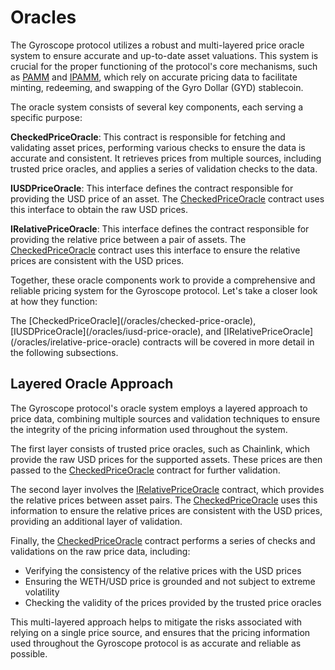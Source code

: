 
# Oracles

The Gyroscope protocol utilizes a robust and multi-layered price oracle system to ensure accurate and up-to-date asset valuations. This system is crucial for the proper functioning of the protocol's core mechanisms, such as [PAMM](/core-contracts/pamm) and [IPAMM](/core-contracts/ipamm), which rely on accurate pricing data to facilitate minting, redeeming, and swapping of the Gyro Dollar (GYD) stablecoin.

The oracle system consists of several key components, each serving a specific purpose:

**CheckedPriceOracle**: This contract is responsible for fetching and validating asset prices, performing various checks to ensure the data is accurate and consistent. It retrieves prices from multiple sources, including trusted price oracles, and applies a series of validation checks to the data.

**IUSDPriceOracle**: This interface defines the contract responsible for providing the USD price of an asset. The [CheckedPriceOracle](/oracles/checked-price-oracle) contract uses this interface to obtain the raw USD prices.

**IRelativePriceOracle**: This interface defines the contract responsible for providing the relative price between a pair of assets. The [CheckedPriceOracle](/oracles/checked-price-oracle) contract uses this interface to ensure the relative prices are consistent with the USD prices.

Together, these oracle components work to provide a comprehensive and reliable pricing system for the Gyroscope protocol. Let's take a closer look at how they function:

<Callout type="info">
The [CheckedPriceOracle](/oracles/checked-price-oracle), [IUSDPriceOracle](/oracles/iusd-price-oracle), and [IRelativePriceOracle](/oracles/irelative-price-oracle) contracts will be covered in more detail in the following subsections.
</Callout>

## Layered Oracle Approach

The Gyroscope protocol's oracle system employs a layered approach to price data, combining multiple sources and validation techniques to ensure the integrity of the pricing information used throughout the system.

The first layer consists of trusted price oracles, such as Chainlink, which provide the raw USD prices for the supported assets. These prices are then passed to the [CheckedPriceOracle](/oracles/checked-price-oracle) contract for further validation.

The second layer involves the [IRelativePriceOracle](/oracles/irelative-price-oracle) contract, which provides the relative prices between asset pairs. The [CheckedPriceOracle](/oracles/checked-price-oracle) uses this information to ensure the relative prices are consistent with the USD prices, providing an additional layer of validation.

Finally, the [CheckedPriceOracle](/oracles/checked-price-oracle) contract performs a series of checks and validations on the raw price data, including:

- Verifying the consistency of the relative prices with the USD prices
- Ensuring the WETH/USD price is grounded and not subject to extreme volatility
- Checking the validity of the prices provided by the trusted price oracles

This multi-layered approach helps to mitigate the risks associated with relying on a single price source, and ensures that the pricing information used throughout the Gyroscope protocol is as accurate and reliable as possible.